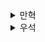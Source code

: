 <details>
  <summary>만혁</summary>
  # 일급 함수 1



## 코드의 냄새: 함수 이름에 있는 암묵적 인자

- 특징
  - 거의 똑같이 구현된 함수가 있다.
  - 함수 이름이 구현에 있는 다른 부분을 가리킨다.


## 리팩터링: 암묵적 인자를 드러내기

- 단계
  1. 함수 이름에 있는 암묵적 인자를 확인한다.
  2. 명시적인 인자를 추가한다.
  3. 함수 본문에 하드 코딩된 값을 새로운 인자로 바꾼다.
  4. 함수를 호출하는 곳을 고친다.



## 리팩터링: 함수 본문을 콜백으로 바꾸기

- 단계
  1. 함수 본문에서 바꿀 부분의 앞부분과 뒷부분을 확인한다.
  2. 리팩터링 할 코드를 함수로 빼낸다.
  3. 빼낸 함수의 인자로 넘길 부분을 또 다른 함수로 빼낸다.





### 암묵적 인자 드러내기 

```js
// as-is
function setPriceByName(cart, name, price) {
    const item = cart[name];
    const newItem = objectSet(item, 'price', price);
    const newCart = objectSet(cart, name, newItem);
    return newCart;
}

function setQuantityByName(cart, name, quantity) {
    const item = cart[name];
    const newItem = objectSet(item, 'quantity', quantity);
    const newCart = objectSet(cart, name, newItem);
    return newCart;
}

cart = setPriceByName(cart, "shoe", 13);
cart = setQuantityByName(cart, "shoe", 3);
cart = setShippingByName(cart, "shoe", 0);
cart = setTaxByName(cart, "shoe", 2.34);


// to-be
function setFieldByName(cart, name, field, value) {
    const item = cart[name];
    const newItem = objectSet(item, field, value);
    const newCart = objectSet(cart, name, newItem);
    return newCart;
}


cart = setFieldByName(cart, "shoe", "price", 13);
cart = setFieldByName(cart, "shoe", "quantity", 3);
cart = setFieldByName(cart, "shoe", "shipping", 0);
cart = setFieldByName(cart, "shoe", "tax", 2.34);
```



<details>
 <summary>연습 문제</summary>

### 함수 이름에 있는 암묵적 인자 드러내기

```js
// as-is
function multiplyByFour(emplyoees) {
    return x * 4;
}

function multiplyByPir(emplyoees) {
    return x * 4;
}

// to-be
function multiply(x, y) {
    return x * y;
}

```

```js
// as-is
function incrementQuantityByName(cart, name) {
    const item = cart[name];
    const quantty = item['quantity'];
    const newQuantity = quantity + 1;
    const newItem = objectSet(item, 'quantity', newQuantity);
    const newCart = objectSet(cart, name, newItem);
    return newCart;
}

function incrementSizeByName(cart, name) {
    const item = cart[name];
    const quantty = item['size'];
    const newSize = size + 1;
    const newItem = objectSet(item, 'size', newSize);
    const newCart = objectSet(cart, name, newItem);
    return newCart;
}

// to-be
function incrementFieldByName(cart, name, field) {
    const item = cart[name];
    const value = item[field];
    const newValue = value + 1;
    const newItem = objectSet(item, field, newValue);
    const newCart = objectSet(cart, name, newItem);
    return newCart;
}
```


```js
// as-is
function incrementFieldByName(cart, name, field) {
    const item = cart[name];
    const value = item[field];
    const newValue = value + 1;
    const newItem = objectSet(item, field, newValue);
    const newCart = objectSet(cart, name, newItem);
    return newCart;
}

// to-be
function incrementFieldByName(cart, name, field) {
    const supports = ['size', 'quantity'];
    if (!supports.includes(field)) {
        throw "not supported field"
    }
    const item = cart[name];
    const value = item[field];
    const newValue = value + 1;
    const newItem = objectSet(item, field, newValue);
    const newCart = objectSet(cart, name, newItem);
    return newCart;
}
```


</details>



### 함수 본문을 콜백으로 바꾸기


```js

// as-is
try { // 앞부분
    saveUserData(user); // 본문
} catch (error) { // 뒷부분
    logToSnapErrors(error); // 뒷부분
} // 뒷부분

try { // 앞부분
    fetchProduct(id); // 본문
} catch (error) { // 뒷부분
    logToSnapErrors(error); // 뒷부분
} // 뒷부분


// to-be
// 1. 함수로 빼내기
function withLogging() {
    try { 
        saveUserData(user); 
    } catch (error) { 
        logToSnapErrors(error);
    } 
}

// 2. 콜백으로 빼내기
function withLogging(f) {
    try {
        f();
    } catch (error) {
        logToSnapErrors(error);
    }
}

withLogging(function() { saveUserData(user) }) // 인라인으로 함수 선언
withLogging(() => saveUserData(user)) // 이것도 되겠지~
```


</details><details>
  <summary>우석</summary>
  # 일급함수 1

## 리팩터링 기법 1: 암묵적 인자 드러내기
```js
function setPriceByName(cart, name, price) {
  var item = cart[name];
  var newItem = objectSet(item, 'price', price);
  var newCart = objectSet(cart, name, newItem);
  return newCart;
}

function setQuantityByName(cart, name, quant) {
  var item = cart[name];
  var newItem = objectSet(item, 'quantity', quant);
  var newCart = objectSet(cart, name, newItem);
  return newCart;
}

function setShippingByName(cart, name, ship) {
  var item = cart[name];
  var newItem = objectSet(item, 'shipping', ship);
  var newCart = objectSet(cart, name, newItem);
  return newCart;
}
```
- 책에서는 `암묵적 인자 드러내기`라는 리팩터링 기법을 소개한다.
- 해당 기법을 적용할 수 있는 곳에서는 아래와 같은 특징이 있다.
  - 함수 구현의 거의 똑같다.
  - 함수 이름이 구현의 차이를 만든다.
- 위 3가지 메서드를 보면 Price, Quantity, Shipping이라는 메서드 내의 단어가 구현의 차이를 만든다.
- 이 단어들이 암묵적인 인자를 뜻한다.
<br></br>

```js
function setFieldByName(cart, name, field, value) {
  var item = cart[name];
  var newItem = objectSet(item, field, value);
  var newCart = objectSet(cart, name, newItem);
  return newCart;
}
```
- 인묵적 인자를 메서드 명에서 드러내고 메서드 파라미터로 바꾸면 3개의 개별적인 메서드는 하나의 메서드로 리팩터링이 가능하다.
- 이는 메서드 명에 존재하던 필드명이라는 인자를 `일급값`으로 만든 것.
  - 일급값: 함수에 인자로 넘길 수 있고, 함수 리턴값으로 사용할 수 있고, 변수에 넣을 수 있는 값을 뜻한다.
- 단, field 값의 정확성을 위해서는 컴파일 타임 혹은 런타임에 검사하는 로직을 추가하면 좋다.
  - 컴파일 타임: 정적 타입 시스템에서 Java의 Enum과 같은 타입을 이용하면 된다.
  - 런타임: Set 구조에 가능한 field를 담아두고 매 요청마다 검사를 진행한다.

<br></br>

## 리팩터링 기법 2: 본문을 콜백으로 바꾸기
```js
function cookAndEatFoods() {
  for (var i = 0; i < foods.length; i++) {
    var food = foods[i];
    cook(food);
    eat(food);
  }
}

function cleanDishes() {
  for (var i = 0; i < dishes.length; i++) {
    var dish = dishes[i];
    wash(dish);
    dry(dish);
    putAway(dish);
  }
}
```
- 2개의 메서드는 반복문을 포함한 비슷한 로직을 수행한다.
- 우선 1차적으로 리팩터링 기법 1을 적용해 암묵적 인자를 드러내보자
<br></br>

```js
function cookAndEatArray(array) {
  for (var i = 0; i < array.length; i++) {
    var item = array[i];
    cook(item);
    eat(item);
  }
}

function cleanArray(array) {
  for (var i = 0; i < array.length; i++) {
    var item = array[i];
    wash(item);
    dry(item);
    putAway(item);
  }
}
```
- 암묵적 인자 드러내기를 통해 Foods와 Dishes를 일급값(array)로 변경했다.
- 하지만 메서드 명에는 여전히 암묵적 인자가 존재해 보인다.
- 이번 인자는 특정 데이터가 아닌 동작을 뜻하기 때문에 해당 동작을 드러내 변수로 변경해보자
<br></br>

```js
function forEach(array, f) {
  for (var i = 0; i < array.length; i++) {
    var item = array[i];
    f(item);
  }
}

function cookAndEat(food) {
  cook(food);
  eat(food);
}

function clean(dish) {
  wash(dish);
  dry(dish);
  putAway(dish);
}
```
- 이렇게 리팩터링이 마무리 됐다.
- 결과적으로 forEach()는 고차 함수로 정의되었다.
  - 고차 함수: 인자로 함수를 받거나 함수를 리턴하는 것
- 지금까지 진행된 본문을 콜백으로 바꾸기는 리팩터링은 아래와 같은 단계를 거친다.
  - 본문과 본문의 앞/뒤를 구분한다.
  - 전체를 함수로 빼낸다.
  - 본문을 빼낸 함수의 인자로 전달한다.
- 이번 장에서는 2가지 리팩터링 방법과 일급 값, 일급 함수, 고차 함수라는 개념을 배웠다.
- 앞으로 이 개념들을 활용하는 것의 강점에 대해 설명해줄듯
</details>